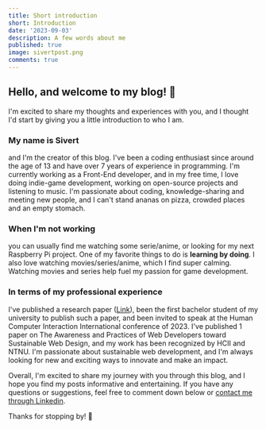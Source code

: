 ```yaml
---
title: Short introduction
short: Introduction
date: '2023-09-03'
description: A few words about me
published: true
image: sivertpost.png
comments: true
---
```


## Hello, and welcome to my blog! :wave:

I'm excited to share my thoughts and experiences with you, and I thought I'd start by giving you a little introduction to who I am.

### My name is Sivert

and I'm the creator of this blog. I've been a coding enthusiast since around the age of 13 and have over 7 years of experience in programming. I'm currently working as a Front-End developer, and in my free time, I love doing indie-game development, working on open-source projects and listening to music. I'm passionate about coding, knowledge-sharing and meeting new people, and I can't stand ananas on pizza, crowded places and an empty stomach.

### When I'm not working

you can usually find me watching some serie/anime, or looking for my next Raspberry Pi project. One of my favorite things to do is **learning by doing**. I also love watching movies/series/anime, which I find super calming. Watching movies and series help fuel my passion for game development.

### In terms of my professional experience

I've published a research paper ([Link](https://orcid.org/0000-0001-7555-2983)), been the first bachelor student of my university to publish such a paper, and been invited to speak at the Human Computer Interaction International conference of 2023. I've published 1 paper on The Awareness and Practices of Web Developers toward Sustainable Web Design, and my work has been recognized by HCII and NTNU. I'm passionate about sustainable web development, and I'm always looking for new and exciting ways to innovate and make an impact.

Overall, I'm excited to share my journey with you through this blog, and I hope you find my posts informative and entertaining. If you have any questions or suggestions, feel free to comment down below or [contact me through Linkedin](https://www.linkedin.com/in/sivertgullberghansen/). 

Thanks for stopping by! :wave: